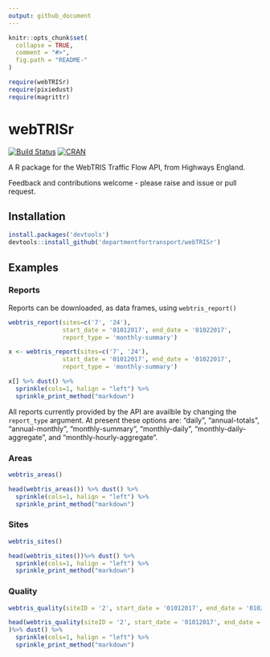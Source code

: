 ```yaml
---
output: github_document
---
```


<!-- README.md is generated from README.Rmd. Please edit that file -->

```r
knitr::opts_chunk$set(
  collapse = TRUE,
  comment = "#>",
  fig.path = "README-"
)

require(webTRISr)
require(pixiedust)
require(magrittr)

```

# webTRISr

[![Build Status](https://travis-ci.org/departmentfortransport/webTRISr.svg?branch=master)](https://travis-ci.org/departmentfortransport/webTRISr)
[![CRAN](http://www.r-pkg.org/badges/version-ago/webTRISr)](https://cran.r-project.org/package=webTRISr)

A R package for the WebTRIS Traffic Flow API, from Highways England.

Feedback and contributions welcome - please raise and issue or pull request.


## Installation

```r
install.packages('devtools')
devtools::install_github('departmentfortransport/webTRISr')
```

## Examples
### Reports
Reports can be downloaded, as data frames, using `webtris_report()`
```r
webtris_report(sites=c('7', '24'),
               start_date = '01012017', end_date = '01022017',
               report_type = 'monthly-summary')
```

```r
x <- webtris_report(sites=c('7', '24'),
               start_date = '01012017', end_date = '01022017',
               report_type = 'monthly-summary')

x[] %>% dust() %>%
  sprinkle(cols=1, halign = "left") %>%
  sprinkle_print_method("markdown")
```



All reports currently provided by the API are availble by changing the `report_type` argument. At present these options are: "daily", "annual-totals", "annual-monthly", "monthly-summary", "monthly-daily", "monthly-daily-aggregate", and "monthly-hourly-aggregate".

### Areas

```r
webtris_areas()
```

```r
head(webtris_areas()) %>% dust() %>%
  sprinkle(cols=1, halign = "left") %>%
  sprinkle_print_method("markdown")
```


### Sites
```r
webtris_sites()
```

```r
head(webtris_sites())%>% dust() %>%
  sprinkle(cols=1, halign = "left") %>%
  sprinkle_print_method("markdown")
```


### Quality
```r
webtris_quality(siteID = '2', start_date = '01012017', end_date = '01022017')
```

```r
head(webtris_quality(siteID = '2', start_date = '01012017', end_date = '01022017')
)%>% dust() %>%
  sprinkle(cols=1, halign = "left") %>%
  sprinkle_print_method("markdown")
```
